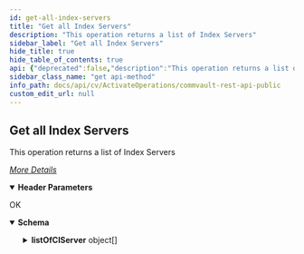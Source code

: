 ```yaml
---
id: get-all-index-servers
title: "Get all Index Servers"
description: "This operation returns a list of Index Servers"
sidebar_label: "Get all Index Servers"
hide_title: true
hide_table_of_contents: true
api: {"deprecated":false,"description":"This operation returns a list of Index Servers\n\n[_More Details_](http://documentation.commvault.com/commvault/v11/article?p=features/data_cube/r_data_cube_api_get_analytics_engines.htm)","operationId":"Get all Index Servers","parameters":[{"description":"","in":"header","name":"Authtoken","required":true,"schema":{"example":"{{TOKEN}}","type":"string"}}],"tags":["Inventory Operations"],"responses":{"200":{"description":"OK","content":{"application/json":{"schema":{"type":"object","properties":{"listOfCIServer":{"type":"array","items":{"type":"object","properties":{"hostName":{"type":"string"},"clientId":{"type":"integer"},"clientName":{"type":"string"},"cIServerURL":{"type":"string"},"type":{"type":"integer"},"version":{"type":"string"},"basePort":{"type":"integer"},"cloudID":{"type":"integer"},"serverType":{"type":"integer"},"engineName":{"type":"string"},"indexServerClientId":{"type":"integer"}}}}},"x-examples":{"Example 1":{"listOfCIServer":[{"hostName":"dm2perf2.test.cv.com","clientId":2,"clientName":"dm2perf2","cIServerURL":"http://dm2perf2.testmachine.com:20000","type":3,"version":"Analytics 1.0","basePort":20000,"cloudID":2,"serverType":0,"engineName":"GDPR_IndexServer","indexServerClientId":5}]}}},"examples":{"Example 1":{"value":{"listOfCIServer":[{"hostName":"dm2perf2.test.cv.com","clientId":2,"clientName":"dm2perf2","cIServerURL":"http://dm2perf2.testmachine.com:20000","type":3,"version":"Analytics 1.0","basePort":20000,"cloudID":2,"serverType":0,"engineName":"GDPR_IndexServer","indexServerClientId":5}]}}}}}}},"method":"get","path":"/AnalyticsServers","servers":[{"url":"http://{hostname}/webconsole/api","variables":{"hostname":{"default":"localhost","description":"Webconsole"}}}],"info":{"title":"Commvault Rest API - Public","contact":{},"version":"1.0","description":"## Welcome\n\nWelcome to Commvault's Rest APIs. You can explore our APIs in [Postman](https://getpostman.com) using the predefined requests we created\n\nThe current version of this documentation is **Commvault Platform Release 2022E**.\n\nYou can access LTS documentation here:\n\n[Feature Release 11.20](https://documenter.getpostman.com/view/2046098/UVR7KoPJ)\n\n[Feature Release 11.24](https://documenter.getpostman.com/view/2046098/UVR7KoPL)\n\nFor more V2 and Latest APIs, please visit your API Explorer page.  \n[*More Details*](http://documentation.commvault.com/commvault/v11/article?p=107350_1.htm)\n\n"},"postman":{"name":"Get all Index Servers","description":{"content":"This operation returns a list of Index Servers\n\n[_More Details_](http://documentation.commvault.com/commvault/v11/article?p=features/data_cube/r_data_cube_api_get_analytics_engines.htm)","type":"text/plain"},"url":{"path":["AnalyticsServers"],"host":["{{baseUrl}}"],"query":[],"variable":[]},"header":[{"disabled":false,"description":{"content":"(Required) ","type":"text/plain"},"key":"Authtoken","value":""},{"key":"Accept","value":"application/json"}],"method":"GET"}}
sidebar_class_name: "get api-method"
info_path: docs/api/cv/ActivateOperations/commvault-rest-api-public
custom_edit_url: null
---
```



## Get all Index Servers



This operation returns a list of Index Servers

[_More Details_](http://documentation.commvault.com/commvault/v11/article?p=features/data_cube/r_data_cube_api_get_analytics_engines.htm)

<details style={{"marginBottom":"1rem"}} data-collapsed={false} open={true}><summary style={{}}><strong>Header Parameters</strong></summary><div><ul><ParamsItem className={"paramsItem"} param={{"description":"","in":"header","name":"Authtoken","required":true,"schema":{"example":"{{TOKEN}}","type":"string"}}}></ParamsItem></ul></div></details><div><ApiTabs><TabItem label={"200"} value={"200"}><div>

OK

</div><div><MimeTabs schemaType={"response"}><TabItem label={"application/json"} value={"application/json"}><SchemaTabs><TabItem label={"Schema"} value={"Schema"}><details style={{}} data-collapsed={false} open={true}><summary style={{"textAlign":"left"}}><strong>Schema</strong></summary><div style={{"textAlign":"left","marginLeft":"1rem"}}></div><ul style={{"marginLeft":"1rem"}}><SchemaItem collapsible={true} className={"schemaItem"}><details style={{}}><summary style={{}}><strong>listOfCIServer</strong><span style={{"opacity":"0.6"}}> object[]</span></summary><div style={{"marginLeft":"1rem"}}><SchemaItem collapsible={false} name={"hostName"} required={false} deprecated={undefined} schemaDescription={undefined} schemaName={"string"} qualifierMessage={undefined} defaultValue={undefined}></SchemaItem><SchemaItem collapsible={false} name={"clientId"} required={false} deprecated={undefined} schemaDescription={undefined} schemaName={"integer"} qualifierMessage={undefined} defaultValue={undefined}></SchemaItem><SchemaItem collapsible={false} name={"clientName"} required={false} deprecated={undefined} schemaDescription={undefined} schemaName={"string"} qualifierMessage={undefined} defaultValue={undefined}></SchemaItem><SchemaItem collapsible={false} name={"cIServerURL"} required={false} deprecated={undefined} schemaDescription={undefined} schemaName={"string"} qualifierMessage={undefined} defaultValue={undefined}></SchemaItem><SchemaItem collapsible={false} name={"type"} required={false} deprecated={undefined} schemaDescription={undefined} schemaName={"integer"} qualifierMessage={undefined} defaultValue={undefined}></SchemaItem><SchemaItem collapsible={false} name={"version"} required={false} deprecated={undefined} schemaDescription={undefined} schemaName={"string"} qualifierMessage={undefined} defaultValue={undefined}></SchemaItem><SchemaItem collapsible={false} name={"basePort"} required={false} deprecated={undefined} schemaDescription={undefined} schemaName={"integer"} qualifierMessage={undefined} defaultValue={undefined}></SchemaItem><SchemaItem collapsible={false} name={"cloudID"} required={false} deprecated={undefined} schemaDescription={undefined} schemaName={"integer"} qualifierMessage={undefined} defaultValue={undefined}></SchemaItem><SchemaItem collapsible={false} name={"serverType"} required={false} deprecated={undefined} schemaDescription={undefined} schemaName={"integer"} qualifierMessage={undefined} defaultValue={undefined}></SchemaItem><SchemaItem collapsible={false} name={"engineName"} required={false} deprecated={undefined} schemaDescription={undefined} schemaName={"string"} qualifierMessage={undefined} defaultValue={undefined}></SchemaItem><SchemaItem collapsible={false} name={"indexServerClientId"} required={false} deprecated={undefined} schemaDescription={undefined} schemaName={"integer"} qualifierMessage={undefined} defaultValue={undefined}></SchemaItem></div></details></SchemaItem></ul></details></TabItem><TabItem label={"Example (from schema)"} value={"Example (from schema)"}><ResponseSamples responseExample={"{\n  \"listOfCIServer\": [\n    {\n      \"hostName\": \"string\",\n      \"clientId\": 0,\n      \"clientName\": \"string\",\n      \"cIServerURL\": \"string\",\n      \"type\": 0,\n      \"version\": \"string\",\n      \"basePort\": 0,\n      \"cloudID\": 0,\n      \"serverType\": 0,\n      \"engineName\": \"string\",\n      \"indexServerClientId\": 0\n    }\n  ]\n}"} language={"json"}></ResponseSamples></TabItem><TabItem label={" Example 1"} value={" Example 1"}><ResponseSamples responseExample={"{\n  \"listOfCIServer\": [\n    {\n      \"hostName\": \"dm2perf2.test.cv.com\",\n      \"clientId\": 2,\n      \"clientName\": \"dm2perf2\",\n      \"cIServerURL\": \"http://dm2perf2.testmachine.com:20000\",\n      \"type\": 3,\n      \"version\": \"Analytics 1.0\",\n      \"basePort\": 20000,\n      \"cloudID\": 2,\n      \"serverType\": 0,\n      \"engineName\": \"GDPR_IndexServer\",\n      \"indexServerClientId\": 5\n    }\n  ]\n}"} language={"json"}></ResponseSamples></TabItem></SchemaTabs></TabItem></MimeTabs></div></TabItem></ApiTabs></div>
      